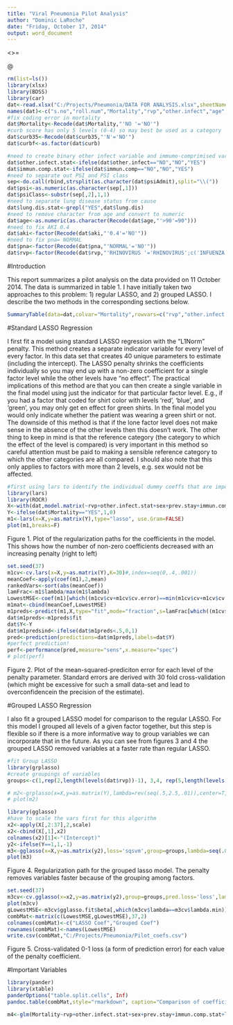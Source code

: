 ```yaml
---
title: "Viral Pneumonia Pilot Analysis"
author: "Dominic LaRoche"
date: "Friday, October 17, 2014"
output: word_document
---
```


<<Checkpoint>>=

@


```r
rm(list=ls())
library(xlsx)
library(BDSS)
library(car)
dat<-read.xlsx("C:/Projects/Pneumonia/DATA FOR ANALYSIS.xlsx",sheetName="DATA",startRow=2,header=F)
names(dat)<-c("s.no","roll.num","Mortality","rvp","other.infect","age","age60","sex","BMI30","BMI","prev.stay","immun.comp","lung.dis","diab","curb","curb35","psiAdmit","psiAdmit4","vpdose","aki","pl.eff","dysp","wheeze","admit","hct30","hct","pna","mech.vent","ecmo")
#fix coding error in mortality
dat$Mortality<-Recode(dat$Mortality,"'NO '='NO'")
#curb score has only 5 levels (0-4) so may best be used as a category
dat$curb35<-Recode(dat$curb35,"'N'='NO'")
dat$curbf<-as.factor(dat$curb)

#need to create binary other infect variable and immumo-comprimised variable
dat$other.infect.stat<-ifelse(dat$other.infect=="NO","NO","YES")
dat$immun.comp.stat<-ifelse(dat$immun.comp=="NO","NO","YES")
#need to separate out PSI and PSI class
sep<-do.call(rbind,strsplit(as.character(dat$psiAdmit),split="\\("))
dat$psi<-as.numeric(as.character(sep[,1]))
dat$psiClass<-substr(sep[,2],1,1)
#need to separate lung disease status from cause
dat$lung.dis.stat<-grepl("YES",dat$lung.dis)
#need to remove character from age and convert to numeric
dat$age<-as.numeric(as.character(Recode(dat$age,"'>90'=90")))
#need to fix AKI 0.4
dat$aki<-factor(Recode(dat$aki,"'0.4'='NO'"))
#need to fix pna= NORMAL
dat$pna<-factor(Recode(dat$pna,"'NORMAL'='NO'"))
dat$rvp<-factor(Recode(dat$rvp,"'RHINOVIRUS '='RHINOVIRUS';c('INFUENZA A 2009 H1N1','INFLUENZA A ')='INFLUENZA A 2009 H1N1'"))
```

#Introduction

This report summarizes a pilot analysis on the data provided on 11 October 2014.  The data is summarized in table 1.  I have initially taken two approaches to this problem: 1) regular LASSO, and 2) grouped LASSO.  I describe the two methods in the corresponding sections below.


```r
SummaryTable(data=dat,colvar="Mortality",rowvars=c("rvp","other.infect.stat","age60","sex","BMI30","prev.stay","immun.comp.stat","lung.dis.stat","diab","curbf","curb35","psiClass","vpdose","aki","pl.eff","dysp","wheeze","admit","hct30","pna","mech.vent","ecmo"), cont.vars=c("age","BMI","psi","hct"), row.names=c("Resp.Panel","Other Infect.","Age>60","Sex","BMI>30","Previous Loc.","Immuno-comp","Pulm. Dis.","Diabetes","Curb Score","Curb>=3/5","PSI Class","Vaspprssor","AKI","PL.Effusion","Dyspnea","Wheezing","Admitted from","HCT<30","PNA","Mech. Vent.","ECMO"),output="rtf",outfile="c:\\Projects\\Pneumonia\\table1.rtf")
```



#Standard LASSO Regression

I first fit a model using standard LASSO regression with the "L1Norm" penalty.  This method creates a separate indicator variable for every level of every factor.  In this data set that creates 40 unique parameters to estimate (including the intercept).  The LASSO penalty shrinks the coefficients individually so you may end up with a non-zero coefficient for a single factor level while the other levels have "no effect".  The practical implications of this method are that you can then create a single variable in the final model using just the indicator for that particular factor level. E.g., if you had a factor that coded for shirt color with levels 'red', 'blue', and 'green', you may only get en effect for green shirts.  In the final model you would only indicate whether the patient was wearing a green shirt or not.  The downside of this method is that if the lone factor level does not make sense in the absence of the other levels then this doesn't work.  The other thing to keep in mind is that the reference category (the category to which the effect of the level is compared) is very important in this method so careful attention must be paid to making a sensible reference category to which the other categories are all compared.  I should also note that this only applies to factors with more than 2 levels, e.g. sex would not be affected.

```r
#first using lars to identify the individual dummy coeffs that are important- then group lasso to identify the factors
library(lars)
library(ROCR)
X<-with(dat,model.matrix(~rvp+other.infect.stat+sex+prev.stay+immun.comp.stat+lung.dis.stat+diab+curbf+vpdose+aki+pl.eff+dysp+wheeze+admit+pna+mech.vent+ecmo+age+BMI30+psi+hct))
Y<-ifelse(dat$Mortality=="YES",1,0)
m1<-lars(x=X,y=as.matrix(Y),type="lasso", use.Gram=FALSE)
plot(m1,breaks=F)
```

Figure 1. Plot of the regularization paths for the coefficients in the model.  This shows how the number of non-zero coefficients decreased with an increasing penalty (right to left)


```r
set.seed(37)
m1cv<-cv.lars(x=X,y=as.matrix(Y),K=30)#,index=seq(0,.4,.001))
meanCoef<-apply(coef(m1),2,mean)
rankedVars<-sort(abs(meanCoef))
lamFrac<-m1$lambda/max(m1$lambda)
LowestMSE<-coef(m1)[which((m1cv$cv+m1cv$cv.error)==min(m1cv$cv+m1cv$cv.error)),]
m1mat<-cbind(meanCoef,LowestMSE)
m1preds<-predict(m1,X,type="fit",mode="fraction",s=lamFrac[which((m1cv$cv+m1cv$cv.error)==min(m1cv$cv+m1cv$cv.error))])#.18
dat$m1preds<-m1preds$fit
dat$Y<-Y
dat$m1predsind<-ifelse(dat$m1preds<.5,0,1)
pred<-prediction(predictions=dat$m1preds,labels=dat$Y)
#perfect prediction!
perf<-performance(pred,measure="sens",x.measure="spec")
# plot(perf)
```

Figure 2.  Plot of the mean-squared-prediciton error for each level of the penalty parameter. Standard errors are derived with 30 fold cross-validation (which might be excessive for such a small data-set and lead to overconfidencein the precision of the estimate).  


#Grouped LASSO Regression

I also fit a grouped LASSO model for comparison to the regular LASSO. For this model I grouped all levels of a given factor together, but this step is flexible so if there is a more informative way to group variables we can incorporate that in the future.  As you can see from figures 3 and 4 the grouped LASSO removed variables at a faster rate than regular LASSO.

```r
#fit Group LASSO
library(grplasso)
#create groupings of variables
groups<-c(1,rep(2,length(levels(dat$rvp))-1), 3,4, rep(5,length(levels(dat$prev.stay))-1), 6,7,8, rep(9,length(levels(dat$curbf))-1), 10,11,12,13,14, rep(15,length(levels(dat$admit))-1),16:22)

# m2<-grplasso(x=X,y=as.matrix(Y),lambda=rev(seq(.5,2.5,.01)),center=T,standardize=T,index=groups)
# plot(m2)

library(gglasso)
#have to scale the vars first for this algorithm
x2<-apply(X[,2:37],2,scale)
x2<-cbind(X[,1],x2)
colnames(x2)[1]<-"(Intercept)"
y2<-ifelse(Y==1,1,-1)
m3<-gglasso(x=X,y=as.matrix(y2),loss='sqsvm',group=groups,lambda=seq(.05,3,.05))
plot(m3)
```

Figure 4. Regularization path for the grouped lasso model.  The penalty removes variables faster because of the grouping among factors.



```r
set.seed(37)
m3cv<-cv.gglasso(x=x2,y=as.matrix(y2),group=groups,pred.loss='loss',lambda=seq(.01,3,.01),nfolds=10,loss='sqsvm')
plot(m3cv)
gLowestMSE<-m3cv$gglasso.fit$beta[,which(m3cv$lambda==m3cv$lambda.min)]
combMat<-matrix(c(LowestMSE,gLowestMSE),37,2)
colnames(combMat)<-c("LASSO Coef","Grouped Coef")
rownames(combMat)<-names(LowestMSE)
write.csv(combMat,"C:/Projects/Pneumonia/Pilot_coefs.csv")
```

Figure 5. Cross-validated 0-1 loss (a form of prediction error) for each value of the penalty coefficient.


#Important Variables

```r
library(pander)
library(xtable)
panderOptions("table.split.cells", Inf)
pandoc.table(combMat,style="rmarkdown", caption="Comparison of coefficients for the two LASSO methods.  Variables with non-zero coefficients are determined to be important.  It appears that grouped LASSO is more stringent than regular LASSO")

m4<-glm(Mortality~rvp+other.infect.stat+sex+prev.stay+immun.comp.stat+lung.dis.stat+diab+curbf+vpdose+aki+pl.eff+dysp+wheeze+admit+pna+mech.vent+ecmo+age+BMI+psi+hct,data=dat,family="binomial")
```


